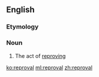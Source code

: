 ==English==

===Etymology===
{{suffix|en|reprove|al}}

===Noun===
{{en-noun}}

# The act of [[reprove|reproving]]

[[ko:reproval]]
[[ml:reproval]]
[[zh:reproval]]